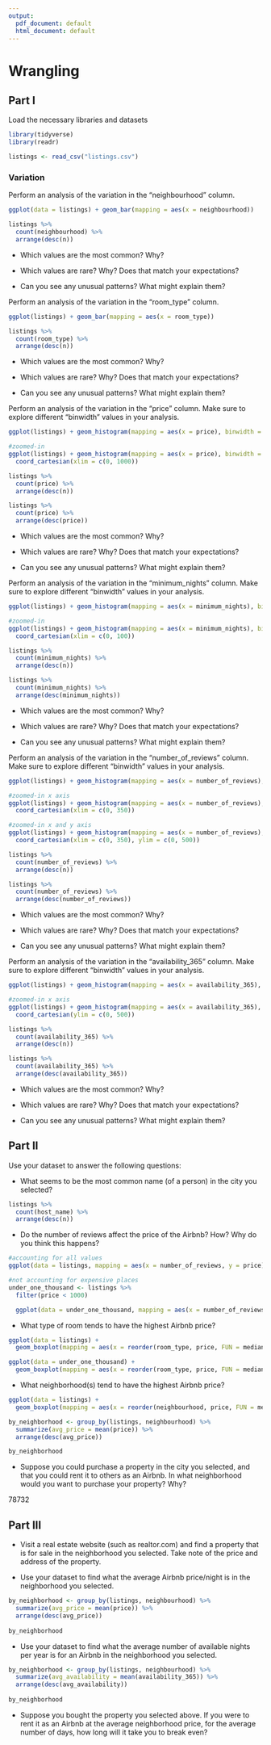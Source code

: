 ```yaml
---
output:
  pdf_document: default
  html_document: default
---
```

# Wrangling

## Part I

Load the necessary libraries and datasets
```r
library(tidyverse)
library(readr)

listings <- read_csv("listings.csv")
```

### Variation

Perform an analysis of the variation in the "neighbourhood" column. 

```r
ggplot(data = listings) + geom_bar(mapping = aes(x = neighbourhood))

listings %>%
  count(neighbourhood) %>%
  arrange(desc(n))
```

* Which values are the most common? Why?


* Which values are rare? Why? Does that match your expectations?


* Can you see any unusual patterns? What might explain them?


Perform an analysis of the variation in the "room_type" column. 

```r
ggplot(listings) + geom_bar(mapping = aes(x = room_type))

listings %>%
  count(room_type) %>%
  arrange(desc(n))
```

* Which values are the most common? Why?


* Which values are rare? Why? Does that match your expectations?


* Can you see any unusual patterns? What might explain them?



Perform an analysis of the variation in the "price" column. Make sure to explore different "binwidth" values in your analysis.

```r
ggplot(listings) + geom_histogram(mapping = aes(x = price), binwidth = 25)

#zoomed-in
ggplot(listings) + geom_histogram(mapping = aes(x = price), binwidth = 25) + 
  coord_cartesian(xlim = c(0, 1000))

listings %>%
  count(price) %>%
  arrange(desc(n))

listings %>%
  count(price) %>%
  arrange(desc(price))
```

* Which values are the most common? Why?


* Which values are rare? Why? Does that match your expectations?


* Can you see any unusual patterns? What might explain them?


Perform an analysis of the variation in the "minimum_nights" column. Make sure to explore different "binwidth" values in your analysis.

```r
ggplot(listings) + geom_histogram(mapping = aes(x = minimum_nights), binwidth = 1)

#zoomed-in
ggplot(listings) + geom_histogram(mapping = aes(x = minimum_nights), binwidth = 1) + 
  coord_cartesian(xlim = c(0, 100))

listings %>%
  count(minimum_nights) %>%
  arrange(desc(n))

listings %>%
  count(minimum_nights) %>%
  arrange(desc(minimum_nights))
```

* Which values are the most common? Why?


* Which values are rare? Why? Does that match your expectations?


* Can you see any unusual patterns? What might explain them?


Perform an analysis of the variation in the "number_of_reviews" column. Make sure to explore different "binwidth" values in your analysis.

```r
ggplot(listings) + geom_histogram(mapping = aes(x = number_of_reviews), binwidth = 1)

#zoomed-in x axis
ggplot(listings) + geom_histogram(mapping = aes(x = number_of_reviews), binwidth = 1) + 
  coord_cartesian(xlim = c(0, 350))

#zoomed-in x and y axis
ggplot(listings) + geom_histogram(mapping = aes(x = number_of_reviews), binwidth = 1) + 
  coord_cartesian(xlim = c(0, 350), ylim = c(0, 500))

listings %>%
  count(number_of_reviews) %>%
  arrange(desc(n))

listings %>%
  count(number_of_reviews) %>%
  arrange(desc(number_of_reviews))
```

* Which values are the most common? Why?


* Which values are rare? Why? Does that match your expectations?


* Can you see any unusual patterns? What might explain them?


Perform an analysis of the variation in the "availability_365" column. Make sure to explore different "binwidth" values in your analysis.

```r
ggplot(listings) + geom_histogram(mapping = aes(x = availability_365), binwidth = 1)

#zoomed-in x axis
ggplot(listings) + geom_histogram(mapping = aes(x = availability_365), binwidth = 1) + 
  coord_cartesian(ylim = c(0, 500))

listings %>%
  count(availability_365) %>%
  arrange(desc(n))

listings %>%
  count(availability_365) %>%
  arrange(desc(availability_365))
```

* Which values are the most common? Why?


* Which values are rare? Why? Does that match your expectations?


* Can you see any unusual patterns? What might explain them?


## Part II

Use your dataset to answer the following questions:

* What seems to be the most common name (of a person) in the city you selected?

```r
listings %>%
  count(host_name) %>%
  arrange(desc(n))
```

* Do the number of reviews affect the price of the Airbnb? How? Why do you think this happens?

```r
#accounting for all values
ggplot(data = listings, mapping = aes(x = number_of_reviews, y = price)) + geom_point() + geom_smooth(se = FALSE) + coord_cartesian(ylim = c(0, 3000))

#not accounting for expensive places
under_one_thousand <- listings %>%
  filter(price < 1000)

  ggplot(data = under_one_thousand, mapping = aes(x = number_of_reviews, y = price)) + geom_point() + geom_smooth(se = FALSE)
```

* What type of room tends to have the highest Airbnb price?

```r
ggplot(data = listings) +
  geom_boxplot(mapping = aes(x = reorder(room_type, price, FUN = median), y = price))

ggplot(data = under_one_thousand) +
  geom_boxplot(mapping = aes(x = reorder(room_type, price, FUN = median), y = price))
```

* What neighborhood(s) tend to have the highest Airbnb price?

```r
ggplot(data = listings) +
  geom_boxplot(mapping = aes(x = reorder(neighbourhood, price, FUN = median), y = price)) + coord_flip()

by_neighborhood <- group_by(listings, neighbourhood) %>%
  summarize(avg_price = mean(price)) %>%
  arrange(desc(avg_price))

by_neighborhood
```

* Suppose you could purchase a property in the city you selected, and that you could rent it to others as an Airbnb. In what neighborhood would you want to purchase your property? Why?

78732

## Part III

* Visit a real estate website (such as realtor.com) and find a property that is for sale in the neighborhood you selected. Take note of the price and address of the property.


* Use your dataset to find what the average Airbnb price/night is in the neighborhood you selected.

```r
by_neighborhood <- group_by(listings, neighbourhood) %>%
  summarize(avg_price = mean(price)) %>%
  arrange(desc(avg_price))
  
by_neighborhood
```

* Use your dataset to find what the average number of available nights per year is for an Airbnb in the neighborhood you selected.

```r
by_neighborhood <- group_by(listings, neighbourhood) %>%
  summarize(avg_availability = mean(availability_365)) %>%
  arrange(desc(avg_availability))
  
by_neighborhood
```

* Suppose you bought the property you selected above. If you were to rent it as an Airbnb at the average neighborhood price, for the average number of days, how long will it take you to break even?

```r

```



